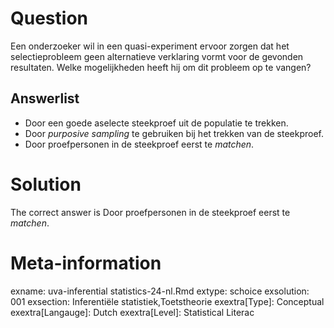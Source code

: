 Question
========

Een onderzoeker wil in een quasi-experiment ervoor zorgen dat het selectieprobleem geen alternatieve verklaring vormt voor de gevonden resultaten. Welke mogelijkheden heeft hij om dit probleem op te vangen? 

Answerlist
----------
* Door een goede aselecte steekproef uit de populatie te trekken.
* Door *purposive sampling* te gebruiken bij het trekken van de steekproef.
* Door proefpersonen in de steekproef eerst te *matchen*.

Solution
========

The correct answer is  Door proefpersonen in de steekproef eerst te *matchen*. 

Meta-information
================
exname: uva-inferential statistics-24-nl.Rmd 
extype: schoice 
exsolution: 001 
exsection: Inferentiële statistiek,Toetstheorie 
exextra[Type]: Conceptual
exextra[Langauge]: Dutch 
exextra[Level]: Statistical Literac
